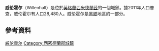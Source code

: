 {{infobox UK place 
|country = 英格蘭  
|map_type= West Midlands
|latitude=  52.57980
|longitude= -2.06046
| population = 28,480
| population_ref = (2011.Wards)<ref>{{cite web|url=http://www.neighbourhood.statistics.gov.uk/dissemination/LeadKeyFigures.do?a=7&b=13689824&c=Willenhall&d=14&e=62&g=6368188&i=1001x1003x1032x1004&m=0&r=1&s=1450539115183&enc=1|title=Willenhall North Ward population 2011|accessdate=19 December 2015|archive-url=https://web.archive.org/web/20151223115137/http://www.neighbourhood.statistics.gov.uk/dissemination/LeadKeyFigures.do?a=7&b=13689824&c=Willenhall&d=14&e=62&g=6368188&i=1001x1003x1032x1004&m=0&r=1&s=1450539115183&enc=1|archive-date=2015-12-23|dead-url=yes}}</ref><ref>{{cite web|url=http://www.neighbourhood.statistics.gov.uk/dissemination/LeadKeyFigures.do?a=7&b=13689825&c=Willenhall&d=14&e=62&g=6368227&i=1001x1003x1032x1004&m=0&r=1&s=1450539293183&enc=1|title=Willenhall South Ward population 2011|accessdate=19 December 2015|archive-url=https://web.archive.org/web/20160304105425/http://www.neighbourhood.statistics.gov.uk/dissemination/LeadKeyFigures.do?a=7&b=13689825&c=Willenhall&d=14&e=62&g=6368227&i=1001x1003x1032x1004&m=0&r=1&s=1450539293183&enc=1|archive-date=2016-03-04|dead-url=yes}}</ref>
|official_name=             Willenhall
|metropolitan_borough=      Walsall
|region=                    西米德蘭茲
|metropolitan_county=       [[西米德蘭茲郡|西米德蘭茲郡]]
|post_town=                 WILLENHALL
|postcode_district =        WV12, WV13
|postcode_area=             WV
|dial_code=                 01902
|os_grid_reference=         SO9698
|london_distance=           
}}
'''威伦霍尔'''（Willenhall）是位於[[英格蘭|英格蘭]][[西米德蘭茲|西米德蘭茲]]的一個城鎮。據2011年人口普查，威伦霍尔有人口28,480人。威伦霍尔是[[黑鄉|黑鄉]]地區的一部分。
==參考資料==
{{Reflist}}

{{DEFAULTSORT:Willenhall}}
[[Category:威伦霍尔|]]
[[Category:西密德蘭郡城鎮|Category:西密德蘭郡城鎮]]